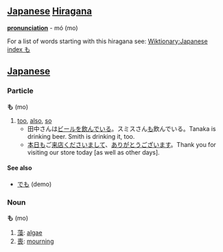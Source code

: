 == [[Japanese]] [[Hiragana]] ==
'''[[pronunciation]]''' - mó (mo)

For a list of words starting with this hiragana see: [[Wiktionary:Japanese index も]]

== [[Japanese]] ==
===Particle===
'''も''' (mo)

# [[too]], [[also]], [[so]]
#* 田中さんは[[ビール]]を[[飲む|飲んで]]いる。スミスさん<u>も</u>飲んでいる。Tanaka is drinking beer. Smith is drinking it, too.
#* [[本日]]<u>も</u>ご[[来店]][[くださる|くださいまして]]、[[ありがとうございます]]。Thank you for visiting our store today [as well as other days].

====See also====
* [[でも]] (demo)

===Noun===
'''も''' (mo)

# [[藻]]: [[algae]]
# [[喪]]: [[mourning]]